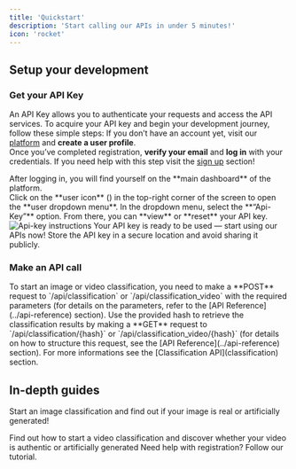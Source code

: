 ```yaml
---
title: 'Quickstart'
description: 'Start calling our APIs in under 5 minutes!'
icon: 'rocket'
---
```


## Setup your development
### Get your API Key
An API Key allows you to authenticate your requests and access the API services.
To acquire your API key and begin your development journey, follow these simple steps:
<AccordionGroup>
  <Accordion icon="circle-user" iconType="solid" title="Create a user profile and log in to the platform">
    If you don’t have an account yet, visit our [platform](https://web.identifai.net/register) and **create a user profile**.
    <br/> Once you’ve completed registration, **verify your email** and **log in** with your credentials.
    <Tip>
      If you need help with this step visit the [sign up](sign-up) section!
    </Tip>
  </Accordion>

  <Accordion icon="bars" iconType="solid" title="Access the user menu">
    After logging in, you will find yourself on the **main dashboard** of the platform.
    <br/> Click on the **user icon** (<Icon icon="circle-user" iconType="solid" />) in the top-right corner of the screen to open the **user dropdown menu**.
  </Accordion>

  <Accordion icon="key" iconType="solid" title="Select the API Key option">
    In the dropdown menu, select the **“Api-Key”** option. From there, you can **view** or **reset** your API key.
    <img
      className="block"
      src="/images/dashboard-apikey.png"
      alt="Api-key instructions"
    />
  </Accordion>
</AccordionGroup>
Your API key is ready to be used — start using our APIs now!
<Note>
  Store the API key in a secure location and avoid sharing it publicly.
</Note>

### Make an API call
<AccordionGroup>
  <Accordion icon="paper-plane" iconType="solid" title="Send a classification request">
    To start an image or video classification, you need to make a **POST** request to `/api/classification` or `/api/classification_video` with the required parameters (for details on the parameters, refer to the [API Reference](../api-reference) section).
  </Accordion>

  <Accordion icon="reply" iconType="solid" title="Retrieve the results">
    Use the provided hash to retrieve the classification results by making a **GET** request to `/api/classification/{hash}` or `/api/classification_video/{hash}` (for details on how to structure this request, see the [API Reference](../api-reference) section).
  </Accordion>
</AccordionGroup>
<Tip>
  For more informations see the [Classification API](classification) section.
</Tip>

## In-depth guides
<CardGroup>
  <Card 
    title="Classify an image"
    icon="image"
    href="classification/classify-image">
    Start an image classification and find out if your image is real or artificially generated!
  </Card>

  <Card
    title="Classify a video"
    icon="film"
    href="classification/classify-video">
    Find out how to start a video classification and discover whether your video is authentic or artificially generated
  </Card>
</CardGroup>
<Card
title="Registration"
icon="user-plus"
href="sign-up">
Need help with registration? Follow our tutorial.
</Card>
